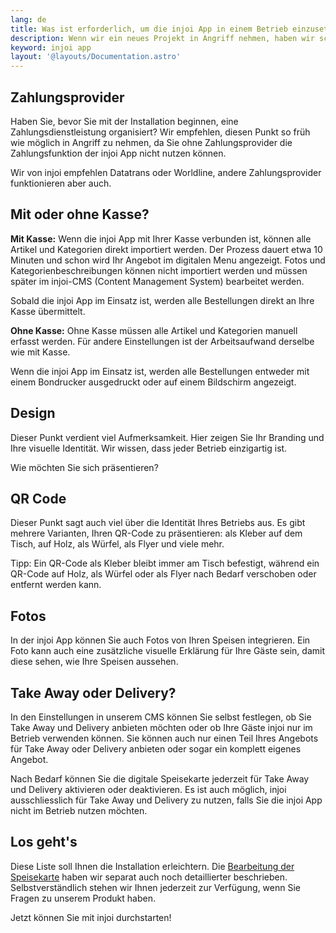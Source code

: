 ```yaml
---
lang: de
title: Was ist erforderlich, um die injoi App in einem Betrieb einzusetzen?
description: Wenn wir ein neues Projekt in Angriff nehmen, haben wir schon Kribbeln im Bauch. Es gibt so viele Punkte, an die wir denken müssen, dass wir manchmal das eine oder andere Detail vergessen. Wir haben eine Checkliste erstellt, in der Sie Schritt für Schritt alles überprüfen können, was Sie brauchen, damit Sie unsere injoi App in Ihrem Betrieb einsetzen können.
keyword: injoi app
layout: '@layouts/Documentation.astro'
---
```


## Zahlungsprovider

Haben Sie, bevor Sie mit der Installation beginnen, eine Zahlungsdienstleistung organisiert? Wir empfehlen, diesen Punkt so früh wie möglich in Angriff zu nehmen, da Sie ohne Zahlungsprovider die Zahlungsfunktion der injoi App nicht nutzen können.

Wir von injoi empfehlen Datatrans oder Worldline, andere Zahlungsprovider funktionieren aber auch.

## Mit oder ohne Kasse?

__Mit Kasse:__ Wenn die injoi App mit Ihrer Kasse verbunden ist, können alle Artikel und Kategorien direkt importiert werden. Der Prozess dauert etwa 10 Minuten und schon wird Ihr Angebot im digitalen Menu angezeigt. Fotos und Kategorienbeschreibungen können nicht importiert werden und müssen später im injoi-CMS (Content Management System) bearbeitet werden.

Sobald die injoi App im Einsatz ist, werden alle Bestellungen direkt an Ihre Kasse übermittelt.

__Ohne Kasse:__ Ohne Kasse müssen alle Artikel und Kategorien manuell erfasst werden. Für andere Einstellungen ist der Arbeitsaufwand derselbe wie mit Kasse.

Wenn die injoi App im Einsatz ist, werden alle Bestellungen entweder mit einem Bondrucker ausgedruckt oder auf einem Bildschirm angezeigt.

## Design

Dieser Punkt verdient viel Aufmerksamkeit. Hier zeigen Sie Ihr Branding und Ihre visuelle Identität. Wir wissen, dass jeder Betrieb einzigartig ist.

Wie möchten Sie sich präsentieren?

## QR Code

Dieser Punkt sagt auch viel über die Identität Ihres Betriebs aus. Es gibt mehrere Varianten, Ihren QR-Code zu präsentieren: als Kleber auf dem Tisch, auf Holz, als Würfel, als Flyer und viele mehr.

Tipp: Ein QR-Code als Kleber bleibt immer am Tisch befestigt, während ein QR-Code auf Holz, als Würfel oder als Flyer nach Bedarf verschoben oder entfernt werden kann.

## Fotos

In der injoi App können Sie auch Fotos von Ihren Speisen integrieren. Ein Foto kann auch eine zusätzliche visuelle Erklärung für Ihre Gäste sein, damit diese sehen, wie Ihre Speisen aussehen.

## Take Away oder Delivery?

In den Einstellungen in unserem CMS können Sie selbst festlegen, ob Sie Take Away und Delivery anbieten möchten oder ob Ihre Gäste injoi nur im Betrieb verwenden können. Sie können auch nur einen Teil Ihres Angebots für Take Away oder Delivery anbieten oder sogar ein komplett eigenes Angebot.

Nach Bedarf können Sie die digitale Speisekarte jederzeit für Take Away und Delivery aktivieren oder deaktivieren. Es ist auch möglich, injoi ausschliesslich für Take Away und Delivery zu nutzen, falls Sie die injoi App nicht im Betrieb nutzen möchten.

## Los geht's

Diese Liste soll Ihnen die Installation erleichtern. Die [Bearbeitung der Speisekarte](../speisekarten-angebot-bearbeiten/) haben wir separat auch noch detaillierter beschrieben. Selbstverständlich stehen wir Ihnen jederzeit zur Verfügung, wenn Sie Fragen zu unserem Produkt haben.

Jetzt können Sie mit injoi durchstarten!
